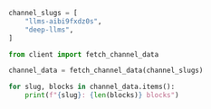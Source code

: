 ```python
channel_slugs = [
    "llms-aibi9fxdz0s",
    "deep-llms",
]

```

```py
from client import fetch_channel_data

channel_data = fetch_channel_data(channel_slugs)

for slug, blocks in channel_data.items():
    print(f"{slug}: {len(blocks)} blocks")
```
